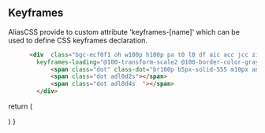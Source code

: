 ## Keyframes 
AliasCSS provide to custom attribute  'keyframes-[name]' which can be used to define CSS keyframes declaration.

```html 
      <div  class="bgc-ecf0f1 oh w100p h100p pa t0 l0 df aic acc jcc zi-100000" 
        keyframes-loading="@100-transform-scale2 @100-border-color-gray600">
            <span class="dot" class-dot="br100p b5px-solid-555 m10px an-loading adu0d6s atf-eio ada aici "></span>
            <span class="dot adl0d2s"></span>
            <span class="dot adl0d4s  "></span>
        </div>
```
 
 
  return (
    <div className="mt32px df p32px pr">
        <div  class="bgc-ecf0f1 oh w100p h100p pa t0 l0 df aic acc jcc zi-100000" 
        keyframes-loading="@100-tf-s2 @100-bc-gray600">
            <span class="dot" class-dot="br100p b5px-solid-555 m10px an-loading adu0d6s atf-eio ada aici "></span>
            <span class="dot adl0d2s"></span>
            <span class="dot adl0d4s  "></span>
        </div>
    </div>
  )
}

<Animation></Animation>
